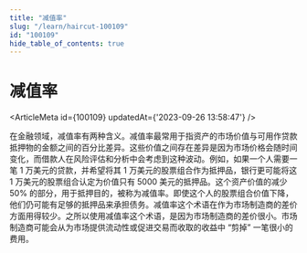 ```yaml
---
title: "减值率"
slug: "/learn/haircut-100109"
id: "100109"
hide_table_of_contents: true
---
```



# 减值率

<ArticleMeta id={100109} updatedAt={'2023-09-26 13:58:47'} />
<div className='border-solid border-b border-t-0 my-4 border-[var(--ifm-color-gray-300)]' />

在金融领域，减值率有两种含义。减值率最常用于指资产的市场价值与可用作贷款抵押物的金额之间的百分比差异。这些价值之间存在差异是因为市场价格会随时间变化，而借款人在风险评估和分析中会考虑到这种波动。例如，如果一个人需要一笔 1 万美元的贷款，并希望将其 1 万美元的股票组合作为抵押品，银行更可能将这 1 万美元的股票组合认定为价值只有 5000 美元的抵押品。这个资产价值的减少 50% 的部分，用于抵押目的，被称为减值率。即使这个人的股票组合价值下降，他们仍可能有足够的抵押品来承担债务。减值率这个术语在作为市场制造商的差价方面用得较少。之所以使用减值率这个术语，是因为市场制造商的差价很小。市场制造商可能会从为市场提供流动性或促进交易而收取的收益中 “剪掉” 一笔很小的费用。
